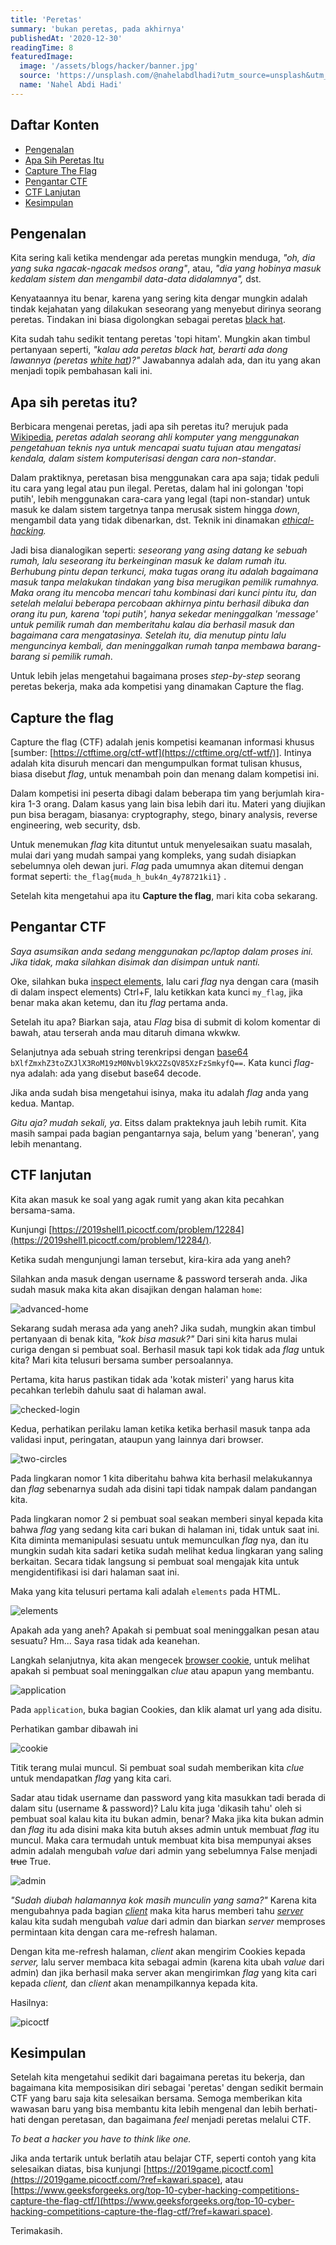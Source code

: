 ```yaml
---
title: 'Peretas'
summary: 'bukan peretas, pada akhirnya'
publishedAt: '2020-12-30'
readingTime: 8
featuredImage:
  image: '/assets/blogs/hacker/banner.jpg'
  source: 'https://unsplash.com/@nahelabdlhadi?utm_source=unsplash&utm_medium=referral&utm_content=creditCopyText'
  name: 'Nahel Abdi Hadi'
---
```


## Daftar Konten

- [Pengenalan](#introduction)
- [Apa Sih Peretas Itu](#what-is-hacker)
- [Capture The Flag](#ctf)
- [Pengantar CTF](#introduction-ctf)
- [CTF Lanjutan](#advanced-ctf)
- [Kesimpulan](#conclusion)

## <a name='introduction'>Pengenalan</a>

Kita sering kali ketika mendengar ada peretas mungkin menduga, _"oh, dia yang suka ngacak-ngacak medsos orang"_, atau, _"dia yang hobinya masuk kedalam sistem dan mengambil data-data didalamnya",_ dst.

<!-- my_flag{tid4k_ad4_html_y4_ng_44m4n_op9222mkl} -->

Kenyataannya itu benar, karena yang sering kita dengar mungkin adalah tindak kejahatan yang dilakukan seseorang yang menyebut dirinya seorang peretas. Tindakan ini biasa digolongkan sebagai peretas [black hat](https://www.kaspersky.com/resource-center/threats/black-hat-hacker).

Kita sudah tahu sedikit tentang peretas 'topi hitam'. Mungkin akan timbul pertanyaan seperti, _"kalau ada peretas black hat, berarti ada dong lawannya (peretas [white hat](https://techjury.net/blog/what-is-a-white-hat-hacker/))?"_ Jawabannya adalah ada, dan itu yang akan menjadi topik pembahasan kali ini.

## <a name='what-is-hacker'>Apa sih peretas itu?</a>

Berbicara mengenai peretas, jadi apa sih peretas itu? merujuk pada [Wikipedia](https://en.wikipedia.org/wiki/Hacker), _peretas adalah seorang ahli komputer yang menggunakan pengetahuan teknis nya untuk mencapai suatu tujuan atau mengatasi kendala, dalam sistem komputerisasi dengan cara non-standar_.

Dalam praktiknya, peretasan bisa menggunakan cara apa saja; tidak peduli itu cara yang legal atau pun ilegal. Peretas, dalam hal ini golongan 'topi putih', lebih menggunakan cara-cara yang legal (tapi non-standar) untuk masuk ke dalam sistem targetnya tanpa merusak sistem hingga _down_, mengambil data yang tidak dibenarkan, dst. Teknik ini dinamakan _[ethical-hacking](https://www.secjuice.com/ethical-hacking-a-brief-overview/)._

Jadi bisa dianalogikan seperti: _seseorang yang asing datang ke sebuah rumah, lalu seseorang itu berkeinginan masuk ke dalam rumah itu. Berhubung pintu depan terkunci, maka tugas orang itu adalah bagaimana masuk tanpa melakukan tindakan yang bisa merugikan pemilik rumahnya. Maka orang itu mencoba mencari tahu kombinasi dari kunci pintu itu, dan setelah melalui beberapa percobaan akhirnya pintu berhasil dibuka dan orang itu pun, karena 'topi putih', hanya sekedar meninggalkan 'message' untuk pemilik rumah dan memberitahu kalau dia berhasil masuk dan bagaimana cara mengatasinya. Setelah itu, dia menutup pintu lalu menguncinya kembali, dan meninggalkan rumah tanpa membawa barang-barang si pemilik rumah_.

Untuk lebih jelas mengetahui bagaimana proses _step-by-step_ seorang peretas bekerja, maka ada kompetisi yang dinamakan Capture the flag.

## <a name='ctf'>Capture the flag</a>

Capture the flag (CTF) adalah jenis kompetisi keamanan informasi khusus [sumber: [https://ctftime.org/ctf-wtf](https://ctftime.org/ctf-wtf/)]. Intinya adalah kita disuruh mencari dan mengumpulkan format tulisan khusus, biasa disebut _flag_, untuk menambah poin dan menang dalam kompetisi ini.

Dalam kompetisi ini peserta dibagi dalam beberapa tim yang berjumlah kira-kira 1-3 orang. Dalam kasus yang lain bisa lebih dari itu. Materi yang diujikan pun bisa beragam, biasanya: cryptography, stego, binary analysis, reverse engineering, web security, dsb.

Untuk menemukan _flag_ kita dituntut untuk menyelesaikan suatu masalah, mulai dari yang mudah sampai yang kompleks, yang sudah disiapkan sebelumnya oleh dewan juri. _Flag_ pada umumnya akan ditemui dengan format seperti: `the_flag{muda_h_buk4n_4y78721ki1}` .

Setelah kita mengetahui apa itu **Capture the flag**, mari kita coba sekarang.

## <a name='introduction-ctf'>Pengantar CTF</a>

_Saya asumsikan anda sedang menggunakan pc/laptop dalam proses ini. Jika tidak, maka silahkan disimak dan disimpan untuk nanti._

Oke, silahkan buka [inspect elements](https://www.lifewire.com/get-inspect-element-tool-for-browser-756549), lalu cari _flag_ nya dengan cara (masih di dalam inspect elements) Ctrl+F, lalu ketikkan kata kunci `my_flag`, jika benar maka akan ketemu, dan itu _flag_ pertama anda.

Setelah itu apa? Biarkan saja, atau _Flag_ bisa di submit di kolom komentar di bawah, atau terserah anda mau ditaruh dimana wkwkw.

Selanjutnya ada sebuah string terenkripsi dengan [base64](https://en.wikipedia.org/wiki/Base64) `bXlfZmxhZ3toZXJlX3RoM19zM0Nvbl9kX2ZsQV85XzFzSmkyfQ==`. Kata kunci _flag_-nya adalah: ada yang disebut base64 decode.

Jika anda sudah bisa mengetahui isinya, maka itu adalah _flag_ anda yang kedua. Mantap.

_Gitu aja? mudah sekali, ya_. Eitss dalam prakteknya jauh lebih rumit. Kita masih sampai pada bagian pengantarnya saja, belum yang 'beneran', yang lebih menantang.

## <a name='advanced-ctf'>CTF lanjutan</a>

Kita akan masuk ke soal yang agak rumit yang akan kita pecahkan bersama-sama.

Kunjungi [https://2019shell1.picoctf.com/problem/12284](https://2019shell1.picoctf.com/problem/12284/).

Ketika sudah mengunjungi laman tersebut, kira-kira ada yang aneh?

Silahkan anda masuk dengan username & password terserah anda. Jika sudah masuk maka kita akan disajikan dengan halaman `home`:

![advanced-home](https://cdn.statically.io/img/kawari.space/f=auto/assets/blogs/hacker/advanced-home.png)

Sekarang sudah merasa ada yang aneh? Jika sudah, mungkin akan timbul pertanyaan di benak kita, _"kok bisa masuk?"_ Dari sini kita harus mulai curiga dengan si pembuat soal. Berhasil masuk tapi kok tidak ada _flag_ untuk kita? Mari kita telusuri bersama sumber persoalannya.

Pertama, kita harus pastikan tidak ada 'kotak misteri' yang harus kita pecahkan terlebih dahulu saat di halaman awal.

![checked-login](https://cdn.statically.io/img/kawari.space/f=auto/assets/blogs/hacker/checked-login.png)

Kedua, perhatikan perilaku laman ketika ketika berhasil masuk tanpa ada validasi input, peringatan, ataupun yang lainnya dari browser.

![two-circles](https://cdn.statically.io/img/kawari.space/f=auto/assets/blogs/hacker/two-circles.png)

Pada lingkaran nomor 1 kita diberitahu bahwa kita berhasil melakukannya dan _flag_ sebenarnya sudah ada disini tapi tidak nampak dalam pandangan kita.

Pada lingkaran nomor 2 si pembuat soal seakan memberi sinyal kepada kita bahwa _flag_ yang sedang kita cari bukan di halaman ini, tidak untuk saat ini. Kita diminta memanipulasi sesuatu untuk memunculkan _flag_ nya, dan itu mungkin sudah kita sadari ketika sudah melihat kedua lingkaran yang saling berkaitan. Secara tidak langsung si pembuat soal mengajak kita untuk mengidentifikasi isi dari halaman saat ini.

Maka yang kita telusuri pertama kali adalah `elements` pada HTML.

![elements](https://cdn.statically.io/img/kawari.space/f=auto/assets/blogs/hacker/elements.png)

Apakah ada yang aneh? Apakah si pembuat soal meninggalkan pesan atau sesuatu? Hm... Saya rasa tidak ada keanehan.

Langkah selanjutnya, kita akan mengecek [browser cookie](https://developer.mozilla.org/en-US/docs/Web/HTTP/Cookies), untuk melihat apakah si pembuat soal meninggalkan _clue_ atau apapun yang membantu.

![application](https://cdn.statically.io/img/kawari.space/f=auto/assets/blogs/hacker/application.png)

Pada `application`, buka bagian Cookies, dan klik alamat url yang ada disitu.

Perhatikan gambar dibawah ini

![cookie](https://cdn.statically.io/img/kawari.space/f=auto/assets/blogs/hacker/cookie-url.png)

Titik terang mulai muncul. Si pembuat soal sudah memberikan kita _clue_ untuk mendapatkan _flag_ yang kita cari.

Sadar atau tidak username dan password yang kita masukkan tadi berada di dalam situ (username & password)? Lalu kita juga 'dikasih tahu' oleh si pembuat soal kalau kita itu bukan admin, benar? Maka jika kita bukan admin dan _flag_ itu ada disini maka kita butuh akses admin untuk membuat _flag_ itu muncul. Maka cara termudah untuk membuat kita bisa mempunyai akses admin adalah mengubah _value_ dari admin yang sebelumnya False menjadi ~~true~~ True.

![admin](https://cdn.statically.io/img/kawari.space/f=auto/assets/blogs/hacker/admin-true.png)

_"Sudah diubah halamannya kok masih munculin yang sama?"_ Karena kita mengubahnya pada bagian _[client](https://developer.mozilla.org/en-US/docs/Learn/JavaScript/Client-side_web_APIs)_ maka kita harus memberi tahu _[server](https://developer.mozilla.org/en-US/docs/Learn/Server-side/First_steps/Introduction#What_is_server-side_website_programming)_ kalau kita sudah mengubah _value_ dari admin dan biarkan _server_ memproses permintaan kita dengan cara me-refresh halaman.

Dengan kita me-refresh halaman, _client_ akan mengirim Cookies kepada _server,_ lalu server membaca kita sebagai admin (karena kita ubah _value_ dari admin) dan jika berhasil maka server akan mengirimkan _flag_ yang kita cari kepada _client,_ dan _client_ akan menampilkannya kepada kita.

Hasilnya:

![picoctf](https://cdn.statically.io/img/kawari.space/f=auto/assets/blogs/hacker/picoctf.png)

## <a name='conclusion'>Kesimpulan</a>

Setelah kita mengetahui sedikit dari bagaimana peretas itu bekerja, dan bagaimana kita memposisikan diri sebagai 'peretas' dengan sedikit bermain CTF yang baru saja kita selesaikan bersama. Semoga memberikan kita wawasan baru yang bisa membantu kita lebih mengenal dan lebih berhati-hati dengan peretasan, dan bagaimana _feel_ menjadi peretas melalui CTF.

_To beat a hacker you have to think like one._

Jika anda tertarik untuk berlatih atau belajar CTF, seperti contoh yang kita selesaikan diatas, bisa kunjungi [https://2019game.picoctf.com](https://2019game.picoctf.com/?ref=kawari.space), atau [https://www.geeksforgeeks.org/top-10-cyber-hacking-competitions-capture-the-flag-ctf/](https://www.geeksforgeeks.org/top-10-cyber-hacking-competitions-capture-the-flag-ctf/?ref=kawari.space).

Terimakasih.
